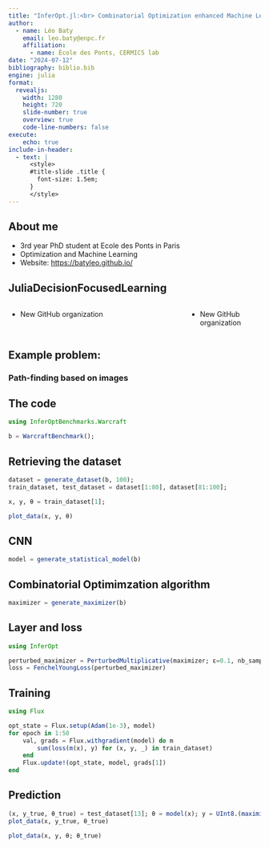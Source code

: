 ```yaml
---
title: "InferOpt.jl:<br> Combinatorial Optimization enhanced Machine Learning"
author:
  - name: Léo Baty
    email: leo.baty@enpc.fr
    affiliation: 
      - name: École des Ponts, CERMICS lab
date: "2024-07-12"
bibliography: biblio.bib
engine: julia
format:
  revealjs:
    width: 1280
    height: 720
    slide-number: true
    overview: true
    code-line-numbers: false
execute:
    echo: true
include-in-header:
  - text: |
      <style>
      #title-slide .title {
        font-size: 1.5em;
      }
      </style>
---
```


## About me

- 3rd year PhD student at Ecole des Ponts in Paris
- Optimization and Machine Learning
- Website: <https://batyleo.github.io/>

## JuliaDecisionFocusedLearning
:::: {.columns}

::: {.column width=70%}
- New GitHub organization
:::

::: {.column width="30%"}
- New GitHub organization
:::

::::

## Example problem:
### Path-finding based on images

## The code
```julia
using InferOptBenchmarks.Warcraft

b = WarcraftBenchmark();
```

## Retrieving the dataset
```julia
dataset = generate_dataset(b, 100);
train_dataset, test_dataset = dataset[1:80], dataset[81:100];

x, y, θ = train_dataset[1];
```

```julia
plot_data(x, y, θ)
```

## CNN
```julia
model = generate_statistical_model(b)
```

## Combinatorial Optimimzation algorithm
```julia
maximizer = generate_maximizer(b)
```

## Layer and loss
```julia
using InferOpt

perturbed_maximizer = PerturbedMultiplicative(maximizer; ε=0.1, nb_samples=10)
loss = FenchelYoungLoss(perturbed_maximizer)
```

## Training
```julia
using Flux

opt_state = Flux.setup(Adam(1e-3), model)
for epoch in 1:50
    val, grads = Flux.withgradient(model) do m
        sum(loss(m(x), y) for (x, y, _) in train_dataset)
    end
    Flux.update!(opt_state, model, grads[1])
end
```

## Prediction
```julia
(x, y_true, θ_true) = test_dataset[13]; θ = model(x); y = UInt8.(maximizer(θ));
plot_data(x, y_true, θ_true)
```
```julia
plot_data(x, y, θ; θ_true)
```

